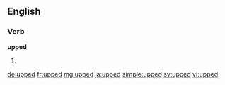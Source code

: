 ==English==

===Verb===
'''upped'''
# {{past of|up}}

[[de:upped]]
[[fr:upped]]
[[mg:upped]]
[[ja:upped]]
[[simple:upped]]
[[sv:upped]]
[[vi:upped]]